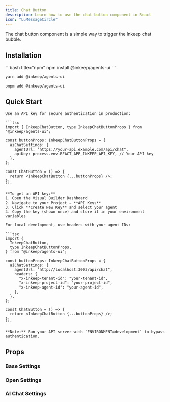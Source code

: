 ```yaml
---
title: Chat Button
description: Learn how to use the chat button component in React
icon: "LuMessageCircle"
---
```


The chat button component is a simple way to trigger the Inkeep chat bubble.

## Installation

<CodeGroup>
```bash title="npm"
npm install @inkeep/agents-ui
```

```bash title="yarn"
yarn add @inkeep/agents-ui
```

```bash title="pnpm"
pnpm add @inkeep/agents-ui
```

</CodeGroup>

## Quick Start

<Tabs>
  <Tab title="Production">
    
    Use an API key for secure authentication in production:
    
    ```tsx
    import { InkeepChatButton, type InkeepChatButtonProps } from "@inkeep/agents-ui";

    const buttonProps: InkeepChatButtonProps = {
      aiChatSettings: {
        agentUrl: "https://your-api.example.com/api/chat",
        apiKey: process.env.REACT_APP_INKEEP_API_KEY, // Your API key
      },
    };

    const ChatButton = () => {
      return <InkeepChatButton {...buttonProps} />;
    };
    ```

    **To get an API key:**
    1. Open the Visual Builder Dashboard
    2. Navigate to your Project → **API Keys**
    3. Click **Create New Key** and select your agent
    4. Copy the key (shown once) and store it in your environment variables

  </Tab>
  
  <Tab title="Development">
    
    For local development, use headers with your agent IDs:

    ```tsx
    import {
      InkeepChatButton,
      type InkeepChatButtonProps,
    } from "@inkeep/agents-ui";

    const buttonProps: InkeepChatButtonProps = {
      aiChatSettings: {
        agentUrl: "http://localhost:3003/api/chat",
        headers: {
          "x-inkeep-tenant-id": "your-tenant-id",
          "x-inkeep-project-id": "your-project-id",
          "x-inkeep-agent-id": "your-agent-id",
        },
      },
    };

    const ChatButton = () => {
      return <InkeepChatButton {...buttonProps} />;
    };
    ```

    **Note:** Run your API server with `ENVIRONMENT=development` to bypass authentication.

  </Tab>
</Tabs>

## Props

<AutoTypeTable
  path="./content/docs/talk-to-your-agents/types.ts"
  name="InkeepChatButtonProps"
/>

### Base Settings

<AutoTypeTable
  path="./content/docs/talk-to-your-agents/types.ts"
  name="InkeepBaseSettings"
/>

### Open Settings

<AutoTypeTable
  path="./content/docs/talk-to-your-agents/types.ts"
  name="InkeepModalSettings"
/>

### AI Chat Settings

<AutoTypeTable
  path="./content/docs/talk-to-your-agents/types.ts"
  name="InkeepAIChatSettings"
/>
